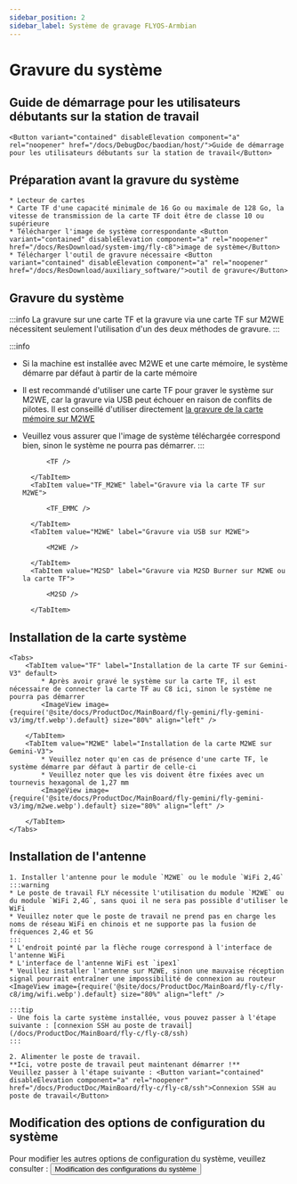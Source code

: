 ```yaml
---
sidebar_position: 2
sidebar_label: Système de gravage FLYOS-Armbian
---
```




# Gravure du système

## Guide de démarrage pour les utilisateurs débutants sur la station de travail

    <Button variant="contained" disableElevation component="a" rel="noopener" href="/docs/DebugDoc/baodian/host/">Guide de démarrage pour les utilisateurs débutants sur la station de travail</Button>

## Préparation avant la gravure du système

    * Lecteur de cartes
    * Carte TF d'une capacité minimale de 16 Go ou maximale de 128 Go, la vitesse de transmission de la carte TF doit être de classe 10 ou supérieure
    * Télécharger l'image de système correspondante <Button variant="contained" disableElevation component="a" rel="noopener" href="/docs/ResDownload/system-img/fly-c8">image de système</Button>
    * Télécharger l'outil de gravure nécessaire <Button variant="contained" disableElevation component="a" rel="noopener" href="/docs/ResDownload/auxiliary_software/">outil de gravure</Button>

## Gravure du système

:::info
La gravure sur une carte TF et la gravure via une carte TF sur M2WE nécessitent seulement l'utilisation d'un des deux méthodes de gravure.
:::

:::info
* Si la machine est installée avec M2WE et une carte mémoire, le système démarre par défaut à partir de la carte mémoire
* Il est recommandé d'utiliser une carte TF pour graver le système sur M2WE, car la gravure via USB peut échouer en raison de conflits de pilotes. Il est conseillé d'utiliser directement [la gravure de la carte mémoire sur M2WE](https://mellow-next.klipper.cn/docs/ProductDoc/SBC/fly-pi-v2/fly-os)
* Veuillez vous assurer que l'image de système téléchargée correspond bien, sinon le système ne pourra pas démarrer.
:::

    <Tabs>
        <TabItem value="TF" label="Gravure sur la carte TF" default>
            
            <TF />
            
        </TabItem>
        <TabItem value="TF_M2WE" label="Gravure via la carte TF sur M2WE">
            
            <TF_EMMC />

        </TabItem>
        <TabItem value="M2WE" label="Gravure via USB sur M2WE">
            
            <M2WE />

        </TabItem>
        <TabItem value="M2SD" label="Gravure via M2SD Burner sur M2WE ou la carte TF">
            
            <M2SD />

        </TabItem>
    </Tabs>

## Installation de la carte système

    <Tabs>
        <TabItem value="TF" label="Installation de la carte TF sur Gemini-V3" default>
            * Après avoir gravé le système sur la carte TF, il est nécessaire de connecter la carte TF au C8 ici, sinon le système ne pourra pas démarrer
            <ImageView image={require('@site/docs/ProductDoc/MainBoard/fly-gemini/fly-gemini-v3/img/tf.webp').default} size="80%" align="left" />  

        </TabItem>
        <TabItem value="M2WE" label="Installation de la carte M2WE sur Gemini-V3">
            * Veuillez noter qu'en cas de présence d'une carte TF, le système démarre par défaut à partir de celle-ci
            * Veuillez noter que les vis doivent être fixées avec un tournevis hexagonal de 1,27 mm
            <ImageView image={require('@site/docs/ProductDoc/MainBoard/fly-gemini/fly-gemini-v3/img/m2we.webp').default} size="80%" align="left" />  

        </TabItem>
    </Tabs>

## Installation de l'antenne

    1. Installer l'antenne pour le module `M2WE` ou le module `WiFi 2,4G`
    :::warning
    * Le poste de travail FLY nécessite l'utilisation du module `M2WE` ou du module `WiFi 2,4G`, sans quoi il ne sera pas possible d'utiliser le WiFi
    * Veuillez noter que le poste de travail ne prend pas en charge les noms de réseau WiFi en chinois et ne supporte pas la fusion de fréquences 2,4G et 5G
    :::
    * L'endroit pointé par la flèche rouge correspond à l'interface de l'antenne WiFi
    * L'interface de l'antenne WiFi est `ipex1`
    * Veuillez installer l'antenne sur M2WE, sinon une mauvaise réception signal pourrait entraîner une impossibilité de connexion au routeur
    <ImageView image={require('@site/docs/ProductDoc/MainBoard/fly-c/fly-c8/img/wifi.webp').default} size="80%" align="left" /> 

    :::tip
    - Une fois la carte système installée, vous pouvez passer à l'étape suivante : [connexion SSH au poste de travail](/docs/ProductDoc/MainBoard/fly-c/fly-c8/ssh)
    :::

    2. Alimenter le poste de travail.  
    **Ici, votre poste de travail peut maintenant démarrer !**  
    Veuillez passer à l'étape suivante : <Button variant="contained" disableElevation component="a" rel="noopener" href="/docs/ProductDoc/MainBoard/fly-c/fly-c8/ssh">Connexion SSH au poste de travail</Button>

## Modification des options de configuration du système

Pour modifier les autres options de configuration du système, veuillez consulter : <Button variant="contained" disableElevation component="a" rel="noopener" href="/docs/ProductDoc/MainBoard/fly-c/fly-c8/flyos/os_config">Modification des configurations du système</Button>

